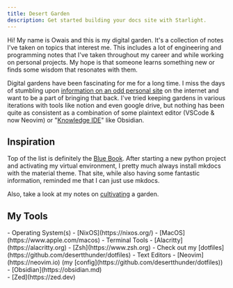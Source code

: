 ```yaml
---
title: Desert Garden
description: Get started building your docs site with Starlight.
---
```



Hi! My name is Owais and this is my digital garden. It's a collection of notes
I've taken on topics that interest me. This includes a lot of engineering and
programming notes that I've taken throughout my career and while working on
personal projects. My hope is that someone learns something new or finds some
wisdom that resonates with them.

Digital gardens have been fascinating for me for a long time. I miss the days
of stumbling upon [information on an odd personal site](https://tilde.town/~dozens/sofa/)
on the internet and want to be a part of bringing that back. I've tried keeping
gardens in various iterations with tools like notion and even google drive, but
nothing has been quite as consistent as a combination of some plaintext editor
(VSCode & now Neovim) or
"[Knowledge IDE](https://dev.to/envoy_/obsidian-an-ide-for-your-brain-1bn7)"
like Obsidian.

## Inspiration

Top of the list is definitely the [Blue Book](https://lyz-code.github.io/blue-book/).
After starting a new python project and activating my virtual environment, I
pretty much always install mkdocs with the material theme. That site, while also
having some fantastic information, reminded me that I can just use mkdocs.

Also, take a look at my notes on [cultivating](./writing/cultivation.md) a garden.

## My Tools

<Aside>
- Operating System(s)
    - [NixOS](https://nixos.org/)
    - [MacOS](https://www.apple.com/macos)
- Terminal Tools
    - [Alacritty](https://alacritty.org)
    - [Zsh](https://www.zsh.org)
    - Check out my [dotfiles](https://github.com/desertthunder/dotfiles)
- Text Editors
    - [Neovim](https://neovim.io) (my [config](https://github.com/desertthunder/dotfiles)) <br />
    - [Obsidian](https://obsidian.md) <br />
    - [Zed](https://zed.dev)
</Aside>
